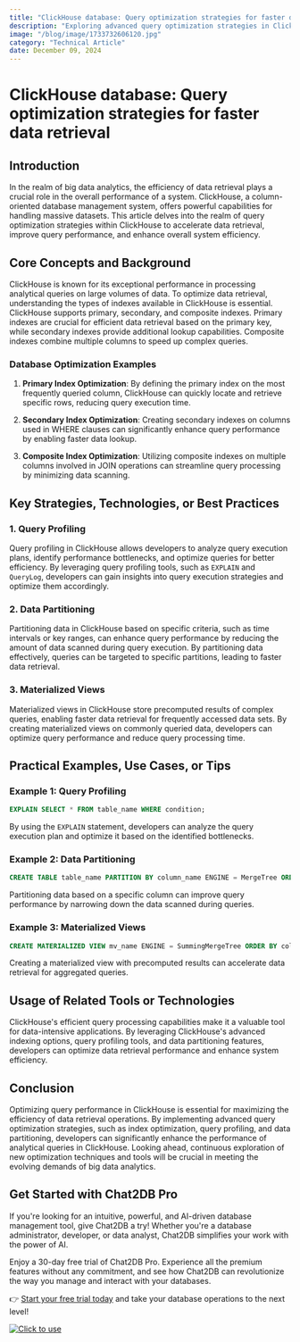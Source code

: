 ```yaml
---
title: "ClickHouse database: Query optimization strategies for faster data retrieval"
description: "Exploring advanced query optimization strategies in ClickHouse database to enhance data retrieval performance."
image: "/blog/image/1733732606120.jpg"
category: "Technical Article"
date: December 09, 2024
---
```


# ClickHouse database: Query optimization strategies for faster data retrieval

## Introduction

In the realm of big data analytics, the efficiency of data retrieval plays a crucial role in the overall performance of a system. ClickHouse, a column-oriented database management system, offers powerful capabilities for handling massive datasets. This article delves into the realm of query optimization strategies within ClickHouse to accelerate data retrieval, improve query performance, and enhance overall system efficiency.

## Core Concepts and Background

ClickHouse is known for its exceptional performance in processing analytical queries on large volumes of data. To optimize data retrieval, understanding the types of indexes available in ClickHouse is essential. ClickHouse supports primary, secondary, and composite indexes. Primary indexes are crucial for efficient data retrieval based on the primary key, while secondary indexes provide additional lookup capabilities. Composite indexes combine multiple columns to speed up complex queries.

### Database Optimization Examples

1. **Primary Index Optimization**: By defining the primary index on the most frequently queried column, ClickHouse can quickly locate and retrieve specific rows, reducing query execution time.

2. **Secondary Index Optimization**: Creating secondary indexes on columns used in WHERE clauses can significantly enhance query performance by enabling faster data lookup.

3. **Composite Index Optimization**: Utilizing composite indexes on multiple columns involved in JOIN operations can streamline query processing by minimizing data scanning.

## Key Strategies, Technologies, or Best Practices

### 1. Query Profiling

Query profiling in ClickHouse allows developers to analyze query execution plans, identify performance bottlenecks, and optimize queries for better efficiency. By leveraging query profiling tools, such as `EXPLAIN` and `QueryLog`, developers can gain insights into query execution strategies and optimize them accordingly.

### 2. Data Partitioning

Partitioning data in ClickHouse based on specific criteria, such as time intervals or key ranges, can enhance query performance by reducing the amount of data scanned during query execution. By partitioning data effectively, queries can be targeted to specific partitions, leading to faster data retrieval.

### 3. Materialized Views

Materialized views in ClickHouse store precomputed results of complex queries, enabling faster data retrieval for frequently accessed data sets. By creating materialized views on commonly queried data, developers can optimize query performance and reduce query processing time.

## Practical Examples, Use Cases, or Tips

### Example 1: Query Profiling

```sql
EXPLAIN SELECT * FROM table_name WHERE condition;
```

By using the `EXPLAIN` statement, developers can analyze the query execution plan and optimize it based on the identified bottlenecks.

### Example 2: Data Partitioning

```sql
CREATE TABLE table_name PARTITION BY column_name ENGINE = MergeTree ORDER BY column_name;
```

Partitioning data based on a specific column can improve query performance by narrowing down the data scanned during queries.

### Example 3: Materialized Views

```sql
CREATE MATERIALIZED VIEW mv_name ENGINE = SummingMergeTree ORDER BY column_name AS SELECT column1, SUM(column2) FROM table_name GROUP BY column1;
```

Creating a materialized view with precomputed results can accelerate data retrieval for aggregated queries.

## Usage of Related Tools or Technologies

ClickHouse's efficient query processing capabilities make it a valuable tool for data-intensive applications. By leveraging ClickHouse's advanced indexing options, query profiling tools, and data partitioning features, developers can optimize data retrieval performance and enhance system efficiency.

## Conclusion

Optimizing query performance in ClickHouse is essential for maximizing the efficiency of data retrieval operations. By implementing advanced query optimization strategies, such as index optimization, query profiling, and data partitioning, developers can significantly enhance the performance of analytical queries in ClickHouse. Looking ahead, continuous exploration of new optimization techniques and tools will be crucial in meeting the evolving demands of big data analytics.

## Get Started with Chat2DB Pro

If you're looking for an intuitive, powerful, and AI-driven database management tool, give Chat2DB a try! Whether you're a database administrator, developer, or data analyst, Chat2DB simplifies your work with the power of AI.

Enjoy a 30-day free trial of Chat2DB Pro. Experience all the premium features without any commitment, and see how Chat2DB can revolutionize the way you manage and interact with your databases.

👉 [Start your free trial today](https://chat2db.ai/pricing) and take your database operations to the next level!


[![Click to use](/image/blog/bg/chat2db.jpg)](https://chat2db.ai/)

